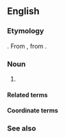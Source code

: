 ==English==

===Etymology===
{{compound|en|north|man}}. From {{inh|en|ang|Norþmann}}, from {{m|ang|[[norþ]]+[[mann]]}}.

===Noun===
{{en-noun|Northmen}}

# {{synonym of|en|Norse}}

====Related terms====
{{rel3|en|
|Norman
}}

====Coordinate terms====
{{col3|en|
|Norseman
}}

===See also===
{{col3|en|
|Eastman
|Westman
}}